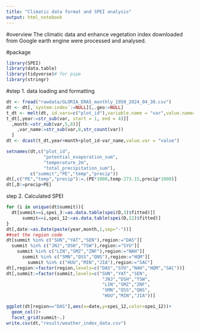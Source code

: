 ```yaml
---
title: "Climatic data format and SPEI analysis"
output: html_notebook
---
```


#overview 
The climatic data and enhance vegetation index downloaded from Google earth engine were processed and analysed.

#package
```r
library(SPEI)
library(data.table)
library(tidyverse)# for pipe
library(stringr)
```


#step 1. data loading and formatting
```r
dt <- fread("rawdata/GLORIA_ERA5_monthly_1950_2024_04_30.csv")
dt <- dt[,`system:index`:=NULL][,.geo:=NULL]
t_dt <- melt(dt, id.vars=c("plot_id"),variable.name = "var",value.name="value")
t_dt[,year:=str_sub(var, start = 1, end = 4)][
  ,month:=str_sub(var,5,6)][
    ,var_name:=str_sub(var,8,str_count(var))
  ]
dt <- dcast(t_dt,year+month+plot_id~var_name,value.var = "value")

setnames(dt,c("plot_id",
              "potential_evaporation_sum",
              "temperature_2m",
              "total_precipitation_sum"),
         c("summit","PE","temp","precip"))
dt[,c("PE","temp","precip"):=.(PE*1000,temp-273.15,precip*1000)]
dt[,D:=precip+PE]
```



step 2. Calculated SPEI
```r
for (i in unique(dt$summit)){
  dt[summit==i,spei_3:=as.data.table(spei(D,3)$fitted)][
      summit==i,spei_12:=as.data.table(spei(D,12)$fitted)]
}
dt[,date:=as.Date(paste(year,month,1,sep="-"))]
##set the region code
dt[summit %in% c("SUN","YAT","SEN"),region:="DAS"][
  summit %in% c("JNJ","DSH","TSW"),region:="SYU"][
    summit %in% c("LIN","SMZ","ZNF"),region:="NAH"][
      summit %in% c("SMN","QSS","QNS"),region:="HQM"][
        summit %in% c("HUU","MIN","JIA"),region:="SAC"]
dt[,region:=factor(region,levels=c("DAS","SYU","NAH","HQM","SAC"))] 
dt[,summit:=factor(summit,levels=c("SUN","YAT","SEN",
                                    "JNJ","DSH","TSW",
                                    "LIN","SMZ","ZNF",
                                    "SMN","QSS","QNS",
                                    "HUU","MIN","JIA"))]

ggplot(dt[region=="DAS"],aes(x=date,y=spei_12,color=spei_12))+
  geom_col()+
  facet_grid(summit~.)
write.csv(dt,"result/weather_index_data.csv")
```
